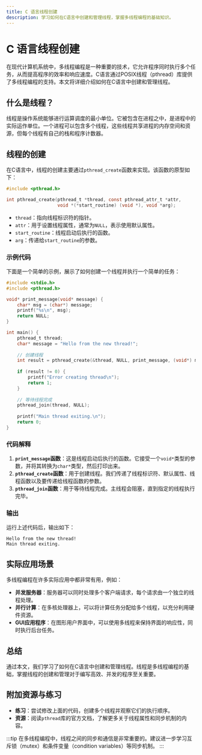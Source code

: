 ```yaml
---
title: C 语言线程创建
description: 学习如何在C语言中创建和管理线程，掌握多线程编程的基础知识。
---
```


# C 语言线程创建

在现代计算机系统中，多线程编程是一种重要的技术，它允许程序同时执行多个任务，从而提高程序的效率和响应速度。C语言通过POSIX线程（pthread）库提供了多线程编程的支持。本文将详细介绍如何在C语言中创建和管理线程。

## 什么是线程？

线程是操作系统能够进行运算调度的最小单位。它被包含在进程之中，是进程中的实际运作单位。一个进程可以包含多个线程，这些线程共享进程的内存空间和资源，但每个线程有自己的栈和程序计数器。

## 线程的创建

在C语言中，线程的创建主要通过`pthread_create`函数来实现。该函数的原型如下：

```c
#include <pthread.h>

int pthread_create(pthread_t *thread, const pthread_attr_t *attr,
                   void *(*start_routine) (void *), void *arg);
```

- `thread`：指向线程标识符的指针。
- `attr`：用于设置线程属性，通常为`NULL`，表示使用默认属性。
- `start_routine`：线程启动后执行的函数。
- `arg`：传递给`start_routine`的参数。

### 示例代码

下面是一个简单的示例，展示了如何创建一个线程并执行一个简单的任务：

```c
#include <stdio.h>
#include <pthread.h>

void* print_message(void* message) {
    char* msg = (char*) message;
    printf("%s\n", msg);
    return NULL;
}

int main() {
    pthread_t thread;
    char* message = "Hello from the new thread!";
    
    // 创建线程
    int result = pthread_create(&thread, NULL, print_message, (void*) message);
    
    if (result != 0) {
        printf("Error creating thread\n");
        return 1;
    }
    
    // 等待线程完成
    pthread_join(thread, NULL);
    
    printf("Main thread exiting.\n");
    return 0;
}
```

### 代码解释

1. **`print_message`函数**：这是线程启动后执行的函数。它接受一个`void*`类型的参数，并将其转换为`char*`类型，然后打印出来。
2. **`pthread_create`函数**：用于创建线程。我们传递了线程标识符、默认属性、线程函数以及要传递给线程函数的参数。
3. **`pthread_join`函数**：用于等待线程完成。主线程会阻塞，直到指定的线程执行完毕。

### 输出

运行上述代码后，输出如下：

```
Hello from the new thread!
Main thread exiting.
```

## 实际应用场景

多线程编程在许多实际应用中都非常有用，例如：

- **并发服务器**：服务器可以同时处理多个客户端请求，每个请求由一个独立的线程处理。
- **并行计算**：在多核处理器上，可以将计算任务分配给多个线程，以充分利用硬件资源。
- **GUI应用程序**：在图形用户界面中，可以使用多线程来保持界面的响应性，同时执行后台任务。

## 总结

通过本文，我们学习了如何在C语言中创建和管理线程。线程是多线程编程的基础，掌握线程的创建和管理对于编写高效、并发的程序至关重要。

## 附加资源与练习

- **练习**：尝试修改上面的代码，创建多个线程并观察它们的执行顺序。
- **资源**：阅读`pthread`库的官方文档，了解更多关于线程属性和同步机制的内容。

:::tip
在多线程编程中，线程之间的同步和通信是非常重要的。建议进一步学习互斥锁（mutex）和条件变量（condition variables）等同步机制。
:::